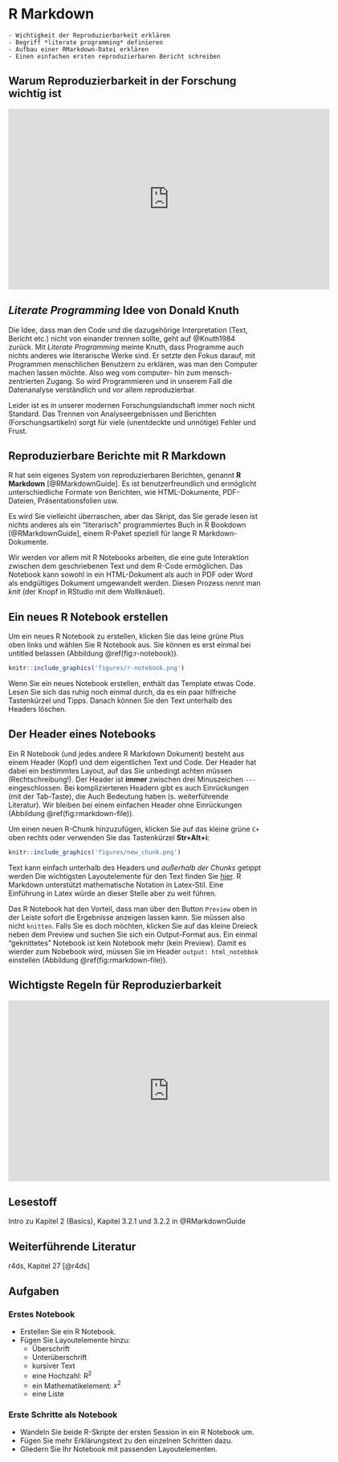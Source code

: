# R Markdown {#reproduzieren}

```block
- Wichtigkeit der Reproduzierbarkeit erklären
- Begriff *literate programming* definieren
- Aufbau einer RMarkdown-Datei erklären
- Einen einfachen ersten reproduzierbaren Bericht schreiben
```

## Warum Reproduzierbarkeit in der Forschung wichtig ist

<iframe width="640" height="360" src="https://www.youtube.com/embed/4rBX6r5emgQ?list=PLjTlxb-wKvXOU4WW4p3qc4VKWTI4gLNUf" frameborder="0" allow="accelerometer; autoplay; encrypted-media; gyroscope; picture-in-picture" allowfullscreen></iframe>

## *Literate Programming* Idee von Donald Knuth
Die Idee, dass man den Code und die dazugehörige Interpretation (Text, Bericht etc.) nicht von einander trennen sollte, geht auf @Knuth1984 zurück. Mit *Literate Programming* meinte Knuth, dass Programme auch nichts anderes wie literarische Werke sind. Er setzte den Fokus darauf, mit Programmen menschlichen Benutzern zu erklären, was man den Computer machen lassen möchte. Also weg vom computer- hin zum mensch-zentrierten Zugang. So wird Programmieren und in unserem Fall die Datenanalyse verständlich und vor allem reproduzierbar. 

Leider ist es in unserer modernen Forschungslandschaft immer noch nicht Standard. Das Trennen von Analyseergebnissen und Berichten (Forschungsartikeln) sorgt für viele (unentdeckte und unnötige) Fehler und Frust.

## Reproduzierbare Berichte mit R Markdown
R hat sein eigenes System von reproduzierbaren Berichten, genannt **R Markdown** [@RMarkdownGuide]. Es ist benutzerfreundlich und ermöglicht unterschiedliche Formate von Berichten, wie HTML-Dokumente, PDF-Dateien, Präsentationsfolien usw.

Es wird Sie vielleicht überraschen, aber das Skript, das Sie gerade lesen ist nichts anderes als ein "literarisch" programmiertes Buch in R Bookdown [@RMarkdownGuide], einem R-Paket speziell für lange R Markdown-Dokumente.

Wir werden vor allem mit R Notebooks arbeiten, die eine gute Interaktion zwischen dem geschriebenen Text und dem R-Code ermöglichen. Das Notebook kann sowohl in ein HTML-Dokument als auch in PDF oder Word als endgültiges Dokument umgewandelt werden. Diesen Prozess nennt man *knit* (der Knopf in RStudio mit dem Wollknäuel).

## Ein neues R Notebook erstellen
Um ein neues R Notebook zu erstellen, klicken Sie das leine grüne Plus oben links und wählen Sie R Notebook aus. Sie können es erst einmal bei untitled belassen (Abbildung \@ref(fig:r-notebook)).

```r
knitr::include_graphics('figures/r-notebook.png')
```

Wenn Sie ein neues Notebook erstellen, enthält das Template etwas Code. Lesen Sie sich das ruhig noch einmal durch, da es ein paar hilfreiche Tastenkürzel und Tipps. Danach können Sie den Text unterhalb des Headers löschen. 

## Der Header eines Notebooks
Ein R Notebook (und jedes andere R Markdown Dokument) besteht aus einem Header (Kopf) und dem eigentlichen Text und Code. Der Header hat dabei ein bestimmtes Layout, auf das Sie unbedingt achten müssen (Rechtschreibung!). Der Header ist **immer** zwischen drei Minuszeichen `---` eingeschlossen. Bei komplizierteren Headern gibt es auch Einrückungen (mit der Tab-Taste), die Auch Bedeutung haben (s. weiterführende Literatur). Wir bleiben bei einem einfachen Header ohne Einrückungen (Abbildung \@ref(fig:rmarkdown-file)).

Um einen neuen R-Chunk hinzuzufügen, klicken Sie auf das kleine grüne `C+` oben rechts oder verwenden Sie das Tastenkürzel **Str+Alt+i**:
```r
knitr::include_graphics('figures/new_chunk.png')
```


Text kann einfach unterhalb des Headers und *außerhalb der Chunks* getippt werden Die wichtigsten Layoutelemente für den Text finden Sie [hier](https://rmarkdown.rstudio.com/authoring_basics.html). R Markdown unterstützt mathematische Notation in Latex-Stil. Eine Einführung in Latex würde an dieser Stelle aber zu weit führen.

Das R Notebook hat den Vorteil, dass man über den Button `Preview` oben in der Leiste sofort die Ergebnisse anzeigen lassen kann. Sie müssen also nicht `knitten`. Falls Sie es doch möchten, klicken Sie auf das kleine Dreieck neben dem Preview und suchen Sie sich ein Output-Format aus. Ein einmal "geknittetes" Notebook ist kein Notebook mehr (kein Preview). Damit es wierder zum Nobebook wird, müssen Sie im Header `output: html_notebbok` einstellen (Abbildung \@ref(fig:rmarkdown-file)).

## Wichtigste Regeln für Reproduzierbarkeit

<iframe width="640" height="360" src="https://www.youtube.com/embed/pjL2uP-fmPY?list=PLjTlxb-wKvXOU4WW4p3qc4VKWTI4gLNUf" frameborder="0" allow="accelerometer; autoplay; encrypted-media; gyroscope; picture-in-picture" allowfullscreen></iframe>


## Lesestoff
Intro zu Kapitel 2 (Basics), Kapitel 3.2.1 und 3.2.2 in @RMarkdownGuide

## Weiterführende Literatur
r4ds, Kapitel 27 [@r4ds]

## Aufgaben

### Erstes Notebook
- Erstellen Sie ein R Notebook. 
- Fügen Sie Layoutelemente hinzu:
  - Überschrift
  - Unterüberschrift
  - kursiver Text
  - eine Hochzahl: R^2^
  - ein Mathematikelement: $x^2$
  - eine Liste
  

### Erste Schritte als Notebook
- Wandeln Sie beide R-Skripte der ersten Session in ein R Notebook um.
- Fügen Sie mehr Erklärungstext zu den einzelnen Schritten dazu.
- Gliedern Sie Ihr Notebook mit passenden Layoutelementen.